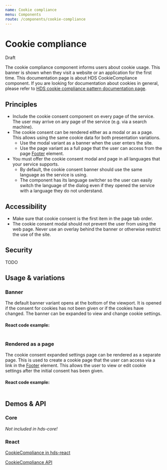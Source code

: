 ```yaml
---
name: Cookie compliance
menu: Components
route: /components/cookie-compliance
---
```




# Cookie compliance
<StatusLabel type="alert">Draft</StatusLabel>

<LargeParagraph>
  The cookie compliance component informs users about cookie usage. This banner is shown when they visit a website or an application for the first time.
</LargeParagraph>

<Notification label="Note about cookie compliance!" className="siteNotification">
  This documentation page is about HDS CookieCompliance component. If you are looking for documentation about cookies in general, please refer to <a href="/patterns/cookie-compliance">HDS cookie compliance pattern documentation page</a>.
</Notification>

## Principles
- Include the cookie consent component on every page of the service. The user may arrive on any page of the service (e.g. via a search machine).
- The cookie consent can be rendered either as a modal or as a page. This allows using the same cookie data for both presentation variations.
  - Use the modal variant as a banner when the user enters the site.
  - Use the page variant as a full page that the user can access from the page [Footer](/components/footer) element.
- You must offer the cookie consent modal and page in all languages that your service supports.
  - By default, the cookie consent banner should use the same language as the service is using.
  - The component has its language switcher so the user can easily switch the language of the dialog even if they opened the service with a language they do not understand.

## Accessibility
- Make sure that cookie consent is the first item in the page tab order.
- The cookie consent modal should not prevent the user from using the web page. Never use an overlay behind the banner or otherwise restrict the use of the site.

## Security
TODO

## Usage & variations

### Banner
The default banner variant opens at the bottom of the viewport. It is opened if the consent for cookies has not been given or if the cookies have changed. The banner can be expanded to view and change cookie settings.

<Playground>

</Playground>

#### React code example:
```tsx

```

### Rendered as a page
The cookie consent expanded settings page can be rendered as a separate page. This is used to create a cookie page that the user can access via a link in the [Footer](/components/footer) element. This allows the user to view or edit cookie settings after the initial consent has been given.

<Playground>

</Playground>

#### React code example:
```tsx

```

## Demos & API

### Core

_Not included in hds-core!_

### React

[CookieCompliance in hds-react](/storybook/react/?path=/story/components-dateinput--default)

[CookieCompliance API](/storybook/react/?path=/docs/components-dateinput--default)